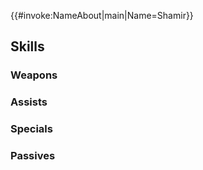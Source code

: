 {{#invoke:NameAbout|main|Name=Shamir}}{{HeroPage Tabs}}
{{Hero Infobox
|Name=Shamir
|Title=Archer Apart
|WeaponType=Green Bow
|MoveType=Infantry
|Origin=Fire Emblem: Three Houses
|Gender=Female
|actorEN=Allegra Clark
|actorJP=渡辺優里奈
|artist=前嶋重機
|randomStartTime=2020-11-19T07:00:00Z
|additionDate=October 19, 2020
|releaseDate=October 19, 2020
|poolDate=November 6, 2020
|poolRarities=5
|cv1=12
|cv2=500900
|TagID=シャミア
|InternalID=576
|Properties=specRate_202308
|description=A member of the Knights of Seiros and a sniper. Unusual among her peers in that she does not believe in the Church of Seiros's teachings. Appears in Fire Emblem: Three Houses.
}}
{{Stats Page
|Lv1HP=19|Lv1ATK=10|Lv1SPD=10|Lv1DEF=6|Lv1RES=5
|GRHP=50|GRATK=70|GRSPD=70|GRDEF=45|GRRES=45
}}
==Skills==
===Weapons===
{{Weapons Table
|weapon1=Iron Bow
|weapon1Default=1
|weapon1Unlock=1
|weapon2=Steel Bow
|weapon2Default=2
|weapon2Unlock=2
|weapon3=Silver Bow
|weapon3Default=4
|weapon3Unlock=3
|weapon4=Survivalist Bow
|weapon4Default=5
|weapon4Unlock=5
}}
===Assists===
{{Assists Table}}
===Specials===
{{Specials Table
|special1=New Moon
|special1Default=4
|special1Unlock=3
|special2=Moonbow
|special2Unlock=4
}}
===Passives===
{{Passives Table
|passiveA1=Atk/Spd Solo 1
|passiveA2=Atk/Spd Solo 2
|passiveA3=Atk/Spd Solo 3
|passiveA4=Atk/Spd Solo 4
|passiveA1Unlock=2
|passiveA2Unlock=3
|passiveA3Unlock=4
|passiveA4Unlock=5
|passiveB1=Null Follow-Up 1
|passiveB2=Null Follow-Up 2
|passiveB3=Null Follow-Up 3
|passiveB1Unlock=3
|passiveB2Unlock=4
|passiveB3Unlock=5
|passiveC1=Rouse Atk/Spd 1
|passiveC2=Rouse Atk/Spd 2
|passiveC3=Rouse Atk/Spd 3
|passiveC1Unlock=1
|passiveC2Unlock=2
|passiveC3Unlock=4
}}
{{Heroes Navbox}}